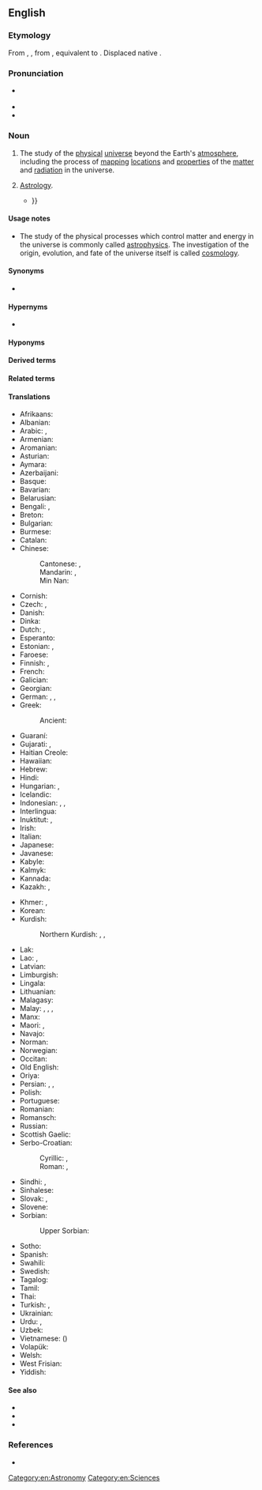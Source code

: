 ==English==
{{wikipedia}}
{{wikiversity lecture}}

===Etymology===
From {{inh|en|enm|astronomie}}, {{m|enm|astronemy}}, from {{der|en|fro|astronomie}}, equivalent to {{af|en|astro-|-nomy}}. Displaced native {{ncog|ang|tungolcræft}}.

===Pronunciation===
* {{a|GenAm}} {{IPA|en|/əˈstɹɑn.ə.mi/|/æsˈtɹɑn.ə.mi/}}
* {{audio|en|en-us-astronomy.ogg|Audio (US)}}
* {{rhymes|en|ɒnəmi|s=4}}

===Noun===
{{en-noun|-|+}}

# The study of the [[physical]] [[universe]] beyond the Earth's [[atmosphere]], including the process of [[mapping]] [[locations]] and [[properties]] of the [[matter]] and [[radiation]] in the universe.
# {{lb|en|obsolete}} [[astrology|Astrology]].
#* {{RQ:Shakespeare Sonnets|14|text=Not from the stars do I my judgment pluck;<br>And yet methinks I have '''astronomy''' {{...}}}}

====Usage notes====
* The study of the physical processes which control matter and energy in the universe is commonly called [[astrophysics]]. The investigation of the origin, evolution, and fate of the universe itself is called [[cosmology]].

====Synonyms====
* {{l|en|stargazing}}

====Hypernyms====
* {{l|en|science}}

====Hyponyms====
{{col4|en|archaeoastronomy
|archeoastronomy
|astronomer
|bioastronomy
|ethnoastronomy
|gravitational-wave astronomy
|infrared astronomy
|neutrino astronomy
|optical astronomy
|paleoastronomy
|radar astronomy
|radio astronomy
|ultraviolet astronomy
|X-ray astronomy
}}

====Derived terms====
{{der3|en
|archaeoastronomy
|archeoastronomy
|astronomer
|bioastronomy
|ethnoastronomy
|paleoastronomy
}}

====Related terms====
{{rel4|en|astral
|astrologist
|astrology
|astronomer
|astronomical
|astronomically
|astrometry
|astrophysics
}}

====Translations====
{{trans-top|study of the physical universe beyond the Earth's atmosphere}}
* Afrikaans: {{t+|af|sterrekunde}}
* Albanian: {{t+|sq|astronomi|?}}
* Arabic: {{t+|ar|فَلَك|m}}, {{t+|ar|عِلْم اَلْفَلَك|m}}
* Armenian: {{t+|hy|աստղագիտություն}}
* Aromanian: {{t|rup|astrunumii|f}}
* Asturian: {{t|ast|astronomía|f}}
* Aymara: {{t|ay|alaxpacha yänakata}}
* Azerbaijani: {{t+|az|astronomiya}}
* Basque: {{t+|eu|astronomia}}
* Bavarian: {{t|bar|Steankunde|?}}
* Belarusian: {{t|be|астрано́мія|f}}
* Bengali: {{t|bn|জ্যোতির্বিজ্ঞান}}, {{t+|bn|জ্যোতির্বিদ্যা}}
* Breton: {{t+|br|steredoniezh|f}}
* Bulgarian: {{t|bg|астроно́мия|f}}
* Burmese: {{t+|my|နက္ခတ္တဗေဒ}}
* Catalan: {{t+|ca|astronomia|f}}
* Chinese:
*: Cantonese: {{t|yue|天文學}}, {{t|yue|天文学|tr=tin1 man4 hok6}}
*: Mandarin: {{t+|cmn|天文學}}, {{t+|cmn|天文学|tr=tiānwénxué}}
*: Min Nan: {{t|nan|天文學|tr=thian-bûn-ha̍k}}
* Cornish: {{t|kw|steronieth|?}}
* Czech: {{t|cs|hvězdářství|n}}, {{t+|cs|astronomie|f}}
* Danish: {{t-needed|da}}
* Dinka: {{t|din|ŋiɛ̈ckanhial}}
* Dutch: {{t+|nl|astronomie|f}}, {{t+|nl|sterrenkunde|f}}
* Esperanto: {{t+|eo|astronomio}}
* Estonian: {{t+|et|astronoomia}}, {{t|et|täheteadus}}
* Faroese: {{t|fo|stjørnufrøði|f}}
* Finnish: {{t+|fi|tähtitiede}}, {{t+|fi|astronomia}}
* French: {{t+|fr|astronomie|f}}
* Galician: {{t+|gl|astronomía|f}}
* Georgian: {{t|ka|ასტრონომია}}
* German: {{t+|de|Astronomie|f}}, {{t+|de|Sternkunde|f}}, {{t|de|Himmelskunde|f}}
* Greek: {{t+|el|αστρονομία|f}}
*: Ancient: {{t|grc|ἀστρονομία|f}}
* Guaraní: {{t|gn|mbyjakuaa}}
* Gujarati: {{t+|gu|ખગોળ|?}}, {{t|gu|ખગોળશાસ્ત્ર|?}}
* Haitian Creole: {{t|ht|astwonomi}}
* Hawaiian: {{t|haw|kilo hōkū}}
* Hebrew: {{t+|he|אסטרונומיה|f}}
* Hindi: {{t|hi|खगोल शास्त्र|m}}
* Hungarian: {{t+|hu|csillagászat}}, {{t+|hu|asztronómia}}
* Icelandic: {{t+|is|stjörnufræði|f}}
* Indonesian: {{t+|id|astronomi}}, {{t|id|ilmu falak}}, {{t|id|ilmu perbintangan}}
* Interlingua: {{t+|ia|astronomia}}
* Inuktitut: {{t|iu|ᓯᓚᓯᐅᕐᓂᖅ}}, {{t|iu|ᓯᓚᕐᔪᐊᓕᕆᓂᖅ}}
* Irish: {{t+|ga|réalteolaíocht|f}}
* Italian: {{t+|it|astronomia|f}}
* Japanese: {{t+|ja|天文学|tr=てんもんがく, tenmongaku}}
* Javanese: {{t|jv|Astronomi}}
* Kabyle: {{t|kab|ⵜⴰⵙⵏⴰⴳⴳⵓⵔⵜ|tr=tasnaggurt}}
* Kalmyk: {{t|xal|астроном}}
* Kannada: {{t+|kn|ಖಗೋಳಶಾಸ್ತ್ರ}}
* Kazakh: {{t|kk|жұлдызтану}}, {{t+|kk|астрономия}}
{{trans-mid}}
* Khmer: {{t+|km|តារាសាស្ត្រ}}, {{t|km|នក្ខត្តយោគ}}
* Korean: {{t+|ko|천문학(天文學)}}
* Kurdish:
*: Northern Kurdish: {{t+|kmr|stêrnasî}}, {{t|kmr|ezmannasî}}, {{t+|kmr|stêrnasî|f}}
* Lak: {{t|lbe|ціурттал элму}}
* Lao: {{t+|lo|ດາລາສາດ}}, {{t|lo|ດາຣາສາດ}}
* Latvian: {{t+|lv|astronomija|?}}
* Limburgish: {{t|li|starekunde|?}}
* Lingala: {{t|ln|mambí ma nzɔ́tɔ}}
* Lithuanian: {{t+|lt|astronomija|f}}
* Malagasy: {{t+|mg|astrônômia}}
* Malay: {{t+|ms|astronomi}}, {{t+|ms|ilmu falak}}, {{t|ms|kaji bintang}}, {{t+|ms|perbintangan}}
* Manx: {{t|gv|rollageydys|m}}
* Maori: {{t|mi|tātai arorangi}}, {{t|mi|mātai arorangi}}
* Navajo: {{t|nv|sǫʼ naalkaah}}
* Norman: {{t|nrf|astronomie|f}}
* Norwegian: {{t+|no|astronomi|m}}
* Occitan: {{t-needed|oc}}
* Old English: {{t|ang|tungolcræft|m}}
* Oriya: {{t-needed|or}}
* Persian: {{t+|fa|نجوم}}, {{t+|fa|ستاره‌شناسی}}, {{t+|fa|اخترشناسی|tr=axtaršenāsī}}
* Polish: {{t+|pl|astronomia|f}}
* Portuguese: {{t+|pt|astronomia|f}}
* Romanian: {{t+|ro|astronomie|f}}
* Romansch: {{t|rm|astronomia|f}}
* Russian: {{t+|ru|астроно́мия|f}}
* Scottish Gaelic: {{t|gd|reul-eòlas|m}}
* Serbo-Croatian:
*: Cyrillic: {{t|sh|астроно̀мија|f}}, {{t|sh|звјездозна́нство|n}}
*: Roman: {{t+|sh|astronòmija|f}}, {{t+|sh|zvjezdoznánstvo|n}}
* Sindhi: {{t+|sd|نَجمِيات}}, {{t+|sd|نَجمِيات|tr=najmiyaat}}
* Sinhalese: {{t|si|තාරකා විද්‍යාව}}
* Slovak: {{t|sk|hvezdárstvo|f}}, {{t+|sk|astronómia|f}}
* Slovene: {{t+|sl|astronomija|f}}
* Sorbian:
*: Upper Sorbian: {{t|hsb|hwězdarstwo|?}}
* Sotho: {{t|st|bolepi}}
* Spanish: {{t+|es|astronomía|f}}
* Swahili: {{t+|sw|falaki}}
* Swedish: {{t+|sv|astronomi|c}}
* Tagalog: {{t|tl|astronomiya}}
* Tamil: {{t+|ta|வானியல்}}
* Thai: {{t+|th|ดาราศาสตร์}}
* Turkish: {{t+|tr|gök bilimi}} {{qualifier|seldom}}, {{t+|tr|astronomi}}
* Ukrainian: {{t+|uk|астроно́мія|f}}
* Urdu: {{t|ur|فلکیات|f}}, {{t|ur|نجمیات}}
* Uzbek: {{t-needed|uz}}
* Vietnamese: {{t+|vi|thiên văn học}} ({{t+|vi|天文學}})
* Volapük: {{t+|vo|stelav}}
* Welsh: {{t+|cy|seryddiaeth|f}}
* West Frisian: {{t+|fy|stjerrekunde|n}}
* Yiddish: {{t|yi|אַסטראָנאָמיע|f}}
{{trans-bottom}}

====See also====
* {{l|en|cosmology}}
* {{l|en|uranology}}
* {{l|en|starlore}}

===References===
* {{R:OneLook}}

[[Category:en:Astronomy]]
[[Category:en:Sciences]]